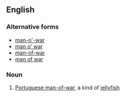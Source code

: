 ==English==

===Alternative forms===
*[[man-o'-war]]
*[[man o' war]]
*[[man-of-war]]
*[[man of war]]

===Noun===
{{en-noun|head=[[man]]-[[o-]][[war]]|men-o-war}}

# [[Portuguese man-of-war]], a kind of [[jellyfish]]